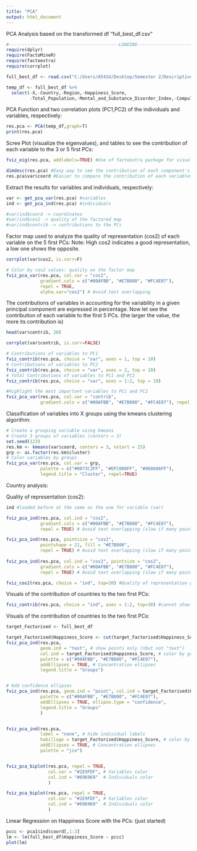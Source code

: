 ```yaml
---
title: "PCA"
output: html_document
---
```


PCA Analysis based on the transformed df "full_best_df.csv"

```r
#------------------------------------------LOADING---------------------------------------------
require(dplyr)
require(FactoMineR)
require(factoextra)
require(corrplot)

full_best_df <- read.csv("C:/Users/A541U/Desktop/Semester 2/Descriptive R Project/2018_World_Happiness_Multivariate_Analysis/DATA/full_best_df.csv")

temp_df <- full_best_df %>% 
  select(-X,-Country,-Region,-Happiness_Score,
         -Total_Population,-Mental_and_Substance_Disorder_Index,-Compulsory_Education_in_Years,-Agricultural_Land_Percentage,-Generosity,-Forest_Area_Land_Percentage,-Suicide_Index,-Legal_Rights_Index)
```

PCA Function and two correlation plots (PC1,PC2) of the individuals and variables, respectively:
```r
res.pca <- PCA(temp_df,graph=T)
print(res.pca)
```

Scree Plot (visualize the eigenvalues), and tables to see the contribution of each variable to the 3 or 5 first PCs:
```r
fviz_eig(res.pca, addlabels=TRUE) #Use of factoextra package for visualization instead of factominer

dimdesc(res.pca) #Easy way to see the contribution of each component's variables
res.pca$var$coord #Easier to compare the contribution of each variables to the components
```

Extract the results for variables and individuals, respectively:
```r
var <- get_pca_var(res.pca) #variables
ind <- get_pca_ind(res.pca) #individuals

#var/ind$coord -> coordinates
#var/ind$cos2 -> quality of the factored map
#var/ind$contrib -> contributions to the PCs
```

Factor map used to analyze the quality of representation (cos2) of each variable on the 5 first PCs:
Note: High cos2 indicates a good representation, a low one shows the opposite. 
```r
corrplot(var$cos2, is.corr=F)

# Color by cos2 values: quality on the factor map
fviz_pca_var(res.pca, col.var = "cos2",
             gradient.cols = c("#00AFBB", "#E7B800", "#FC4E07"), 
             repel = TRUE,
             alpha.var="cos2") # Avoid text overlapping
```

The contributions of variables in accounting for the variability in a given principal component are expressed in percentage.
Now let see the contribution of each variable to the first 5 PCs. (the larger the value, the more its contribution is)
```r
head(var$contrib, 20)

corrplot(var$contrib, is.corr=FALSE)   

# Contributions of variables to PC1
fviz_contrib(res.pca, choice = "var", axes = 1, top = 10)
# Contributions of variables to PC2
fviz_contrib(res.pca, choice = "var", axes = 2, top = 10)
# Total Contributions of variables to PC1 and PC2
fviz_contrib(res.pca, choice = "var", axes = 1:2, top = 10)

#Highlight the most important variables to PC1 and PC2
fviz_pca_var(res.pca, col.var = "contrib",
             gradient.cols = c("#00AFBB", "#E7B800", "#FC4E07"), repel = TRUE)
```

Classification of variables into X groups using the kmeans clustering algorithm:
```r
# Create a grouping variable using kmeans
# Create 3 groups of variables (centers = 3)
set.seed(123)
res.km <- kmeans(var$coord, centers = 3, nstart = 25)
grp <- as.factor(res.km$cluster)
# Color variables by groups
fviz_pca_var(res.pca, col.var = grp, 
             palette = c("#0073C2FF", "#EFC000FF", "#868686FF"),
             legend.title = "Cluster", repel=TRUE)
```

Country analysis: 

Quality of representation (cos2):
```r
ind #loaded before at the same as the one for variable (var)  

fviz_pca_ind(res.pca, col.ind = "cos2", 
             gradient.cols = c("#00AFBB", "#E7B800", "#FC4E07"),
             repel = TRUE) # Avoid text overlapping (slow if many points)

fviz_pca_ind(res.pca, pointsize = "cos2", 
             pointshape = 21, fill = "#E7B800",
             repel = TRUE) # Avoid text overlapping (slow if many points)
          
fviz_pca_ind(res.pca, col.ind = "cos2", pointsize = "cos2",
             gradient.cols = c("#00AFBB", "#E7B800", "#FC4E07"),
             repel = TRUE) # Avoid text overlapping (slow if many points)

fviz_cos2(res.pca, choice = "ind", top=30) #Quality of representation graph
```


Visuals of the contribution of countries to the two first PCs:
```r
fviz_contrib(res.pca, choice = "ind", axes = 1:2, top=30) #cannot show all countries in once in the graph, not readable)
```


Visuals of the contribution of countries to the two first PCs:
```r

target_Factorised <- full_best_df

target_Factorised$Happiness_Score <- cut(target_Factorised$Happiness_Score,breaks=3)
fviz_pca_ind(res.pca,
             geom.ind = "text", # show points only (nbut not "text")
             col.ind = target_Factorised$Happiness_Score, # color by groups
             palette = c("#00AFBB", "#E7B800", "#FC4E07"),
             addEllipses = TRUE, # Concentration ellipses
             legend.title = "Groups")


# Add confidence ellipses
fviz_pca_ind(res.pca, geom.ind = "point", col.ind = target_Factorised$Happiness_Score, 
             palette = c("#00AFBB", "#E7B800", "#FC4E07"),
             addEllipses = TRUE, ellipse.type = "confidence",
             legend.title = "Groups"
             )


fviz_pca_ind(res.pca,
             label = "none", # hide individual labels
             habillage = target_Factorised$Happiness_Score, # color by groups
             addEllipses = TRUE, # Concentration ellipses
             palette = "jco")


fviz_pca_biplot(res.pca, repel = TRUE,
                col.var = "#2E9FDF", # Variables color
                col.ind = "#696969"  # Individuals color
                )

fviz_pca_biplot(res.pca, repel = TRUE,
                col.var = "#2E9FDF", # Variables color
                col.ind = "#696969"  # Individuals color
                )


```



Linear Regression on Happiness Score with the PCs: (just started)
```r

pccc <- pca1$ind$coord[,1:3]
lm <- lm(full_best_df$Happiness_Score ~ pccc)
plot(lm)
```
